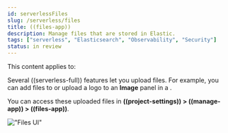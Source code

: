 ```yaml
---
id: serverlessFiles
slug: /serverless/files
title: ((files-app))
description: Manage files that are stored in Elastic.
tags: ["serverless", "Elasticsearch", "Observability", "Security"]
status: in review
---
```


This content applies to: <DocBadge template="elasticsearch" slug="/serverless/elasticsearch/what-is-elasticsearch-serverless" /> <DocBadge template="observability" slug="/serverless/observability/what-is-observability-serverless" /> <DocBadge template="security" slug="/serverless/security/what-is-security-serverless" />

Several ((serverless-full)) features let you upload files. For example, you can add files to <DocLink id="serverlessObservabilityCases" text="cases" /> or upload a logo to an **Image** panel in a <DocLink id="serverlessElasticsearchExploreYourDataDashboards" text="dashboard" />.

You can access these uploaded files in **((project-settings)) > ((manage-app)) > ((files-app))**.

!["Files UI"](images/file-management.png)
